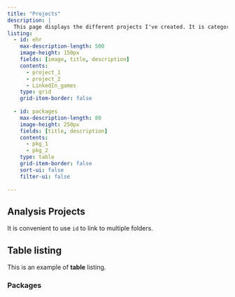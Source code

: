 ```yaml
---
title: "Projects"
description: |
  This page displays the different projects I've created. It is categorized primarily by two ways.
listing:
  - id: ehr
    max-description-length: 500
    image-height: 150px
    fields: [image, title, description]
    contents: 
      - project_1
      - project_2
      - LinkedIn_games
    type: grid
    grid-item-border: false
    
  - id: packages
    max-description-length: 80
    image-height: 250px
    fields: [title, description]
    contents: 
      - pkg_1
      - pkg_2
    type: table
    grid-item-border: false
    sort-ui: false
    filter-ui: false
    
---
```



## Analysis Projects

It is convenient to use `id` to link to multiple folders. 

::: {#ehr}
:::


## Table listing

This is an example of **table** listing. 

### Packages 

::: {#packages}
:::





